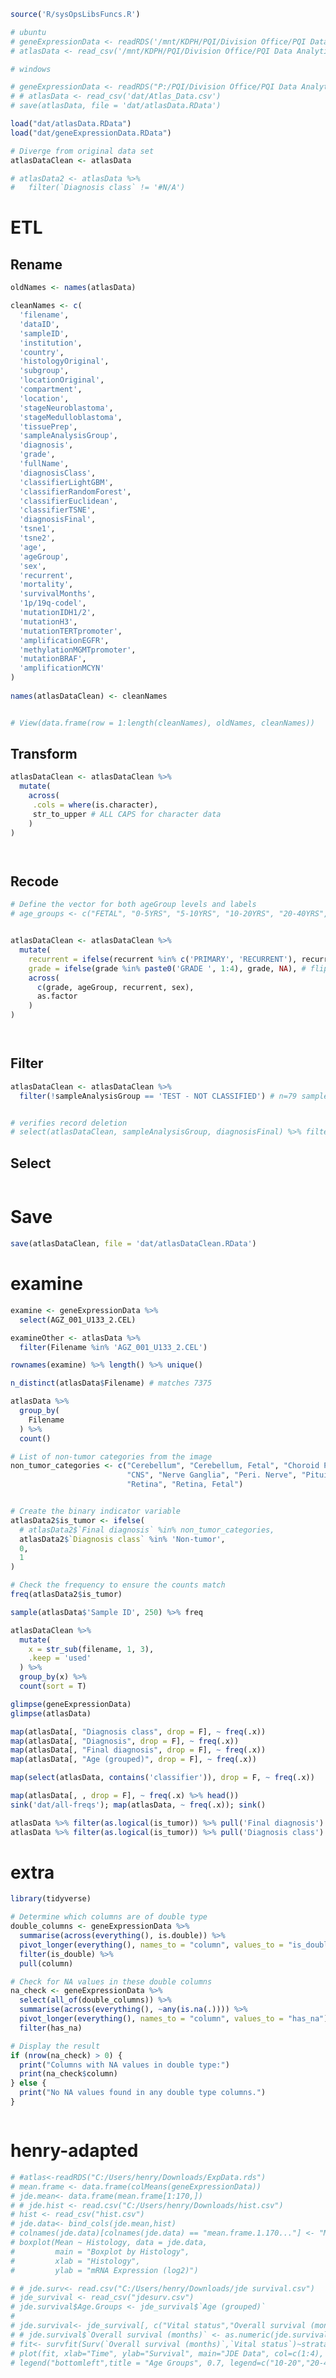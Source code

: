 
```r

source('R/sysOpsLibsFuncs.R')


```


```r

# ubuntu
# geneExpressionData <- readRDS('/mnt/KDPH/PQI/Division Office/PQI Data Analytics/BrainTumorAtlas-main/Gene Expression Data/ExpData.rds')
# atlasData <- read_csv('/mnt/KDPH/PQI/Division Office/PQI Data Analytics/BrainTumorAtlas-main/Atlas_Data.csv')

# windows

# geneExpressionData <- readRDS("P:/PQI/Division Office/PQI Data Analytics/BrainTumorAtlas-main/Gene Expression Data/ExpData.rds")
# # atlasData <- read_csv('dat/Atlas_Data.csv')
# save(atlasData, file = 'dat/atlasData.RData')

load("dat/atlasData.RData")
load("dat/geneExpressionData.RData")

# Diverge from original data set
atlasDataClean <- atlasData

# atlasData2 <- atlasData %>% 
#   filter(`Diagnosis class` != '#N/A')

```


# ETL

## Rename

```r

oldNames <- names(atlasData)

cleanNames <- c(
  'filename',
  'dataID',
  'sampleID',
  'institution',
  'country',
  'histologyOriginal',
  'subgroup',
  'locationOriginal',
  'compartment',
  'location',
  'stageNeuroblastoma',
  'stageMedulloblastoma',
  'tissuePrep',
  'sampleAnalysisGroup',
  'diagnosis',
  'grade',
  'fullName',
  'diagnosisClass',
  'classifierLightGBM',
  'classifierRandomForest',
  'classifierEuclidean',
  'classifierTSNE',
  'diagnosisFinal',
  'tsne1',
  'tsne2',
  'age',
  'ageGroup',
  'sex',
  'recurrent',
  'mortality',
  'survivalMonths',
  '1p/19q-codel',
  'mutationIDH1/2',
  'mutationH3',
  'mutationTERTpromoter',
  'amplificationEGFR',
  'methylationMGMTpromoter',
  'mutationBRAF',
  'amplificationMCYN'
)
  
names(atlasDataClean) <- cleanNames


# View(data.frame(row = 1:length(cleanNames), oldNames, cleanNames))


```

## Transform

```r



atlasDataClean <- atlasDataClean %>%
  mutate(
    across( 
     .cols = where(is.character),
     str_to_upper # ALL CAPS for character data
    )
)




```

## Recode

```r

# Define the vector for both ageGroup levels and labels
# age_groups <- c("FETAL", "0-5YRS", "5-10YRS", "10-20YRS", "20-40YRS", "40-60YRS", "60-80YRS", "80+YRS")


atlasDataClean <- atlasDataClean %>%
  mutate(
    recurrent = ifelse(recurrent %in% c('PRIMARY', 'RECURRENT'), recurrent, NA), # flip n=19 to NA because inexclusive; make factor
    grade = ifelse(grade %in% paste0('GRADE ', 1:4), grade, NA), # flip n=11 to NA because inexclusive
    across(
      c(grade, ageGroup, recurrent, sex),
      as.factor
    )
)




```


## Filter

```r

atlasDataClean <- atlasDataClean %>% 
  filter(!sampleAnalysisGroup == 'TEST - NOT CLASSIFIED') # n=79 samples unable to assign confident final diagnosis


# verifies record deletion
# select(atlasDataClean, sampleAnalysisGroup, diagnosisFinal) %>% filter(sampleAnalysisGroup == 'TEST - NOT CLASSIFIED') %>% view

```


## Select

```r




```


# Save

```r


save(atlasDataClean, file = 'dat/atlasDataClean.RData')

```



# examine


```r

examine <- geneExpressionData %>% 
  select(AGZ_001_U133_2.CEL)

examineOther <- atlasData %>% 
  filter(Filename %in% 'AGZ_001_U133_2.CEL')

rownames(examine) %>% length() %>% unique()

n_distinct(atlasData$Filename) # matches 7375

atlasData %>% 
  group_by(
    Filename
  ) %>% 
  count()

# List of non-tumor categories from the image
non_tumor_categories <- c("Cerebellum", "Cerebellum, Fetal", "Choroid Plexus", 
                          "CNS", "Nerve Ganglia", "Peri. Nerve", "Pituitary", 
                          "Retina", "Retina, Fetal")


# Create the binary indicator variable
atlasData2$is_tumor <- ifelse(
  # atlasData2$`Final diagnosis` %in% non_tumor_categories, 
  atlasData2$`Diagnosis class` %in% 'Non-tumor',
  0, 
  1
)

# Check the frequency to ensure the counts match
freq(atlasData2$is_tumor)

sample(atlasData$'Sample ID', 250) %>% freq

atlasDataClean %>% 
  mutate(
    x = str_sub(filename, 1, 3),
    .keep = 'used'
  ) %>% 
  group_by(x) %>% 
  count(sort = T)


```



```r

glimpse(geneExpressionData)
glimpse(atlasData)

```




```r


map(atlasData[, "Diagnosis class", drop = F], ~ freq(.x))
map(atlasData[, "Diagnosis", drop = F], ~ freq(.x))
map(atlasData[, "Final diagnosis", drop = F], ~ freq(.x))
map(atlasData[, "Age (grouped)", drop = F], ~ freq(.x))

map(select(atlasData, contains('classifier')), drop = F, ~ freq(.x))

map(atlasData[, , drop = F], ~ freq(.x) %>% head())
sink('dat/all-freqs'); map(atlasData, ~ freq(.x)); sink()

atlasData %>% filter(as.logical(is_tumor)) %>% pull('Final diagnosis') %>% freq
atlasData %>% filter(as.logical(is_tumor)) %>% pull('Diagnosis class') %>% freq

```




# extra



```r
library(tidyverse)

# Determine which columns are of double type
double_columns <- geneExpressionData %>%
  summarise(across(everything(), is.double)) %>%
  pivot_longer(everything(), names_to = "column", values_to = "is_double") %>%
  filter(is_double) %>%
  pull(column)

# Check for NA values in these double columns
na_check <- geneExpressionData %>%
  select(all_of(double_columns)) %>%
  summarise(across(everything(), ~any(is.na(.)))) %>%
  pivot_longer(everything(), names_to = "column", values_to = "has_na") %>%
  filter(has_na)

# Display the result
if (nrow(na_check) > 0) {
  print("Columns with NA values in double type:")
  print(na_check$column)
} else {
  print("No NA values found in any double type columns.")
}



```

# henry-adapted


```r
# #atlas<-readRDS("C:/Users/henry/Downloads/ExpData.rds")
# mean.frame <- data.frame(colMeans(geneExpressionData))
# jde.mean<- data.frame(mean.frame[1:170,])
# # jde.hist <- read.csv("C:/Users/henry/Downloads/hist.csv")
# hist <- read_csv("hist.csv")
# jde.data<- bind_cols(jde.mean,hist)
# colnames(jde.data)[colnames(jde.data) == "mean.frame.1.170..."] <- "Mean"
# boxplot(Mean ~ Histology, data = jde.data,
#         main = "Boxplot by Histology", 
#         xlab = "Histology", 
#         ylab = "mRNA Expression (log2)")
```



```r
# # jde.surv<- read.csv("C:/Users/henry/Downloads/jde survival.csv")
# jde_survival <- read_csv("jdesurv.csv")
# jde.survival$Age.Groups <- jde_survival$`Age (grouped)`
# 
# jde.survival<- jde_survival[, c("Vital status","Overall survival (months)","Original histology"), drop=F]
# # jde.survival$`Overall survival (months)` <- as.numeric(jde.survival$`Overall survival (months)`)
# fit<- survfit(Surv(`Overall survival (months)`,`Vital status`)~strata(Age.Groups), data=jde.survival)
# plot(fit, xlab="Time", ylab="Survival", main="JDE Data", col=c(1:4), lty=c(1),conf.int = F)
# legend("bottomleft",title = "Age Groups", 0.7, legend=c("10-20","20-40","40-60","60-80"), lty=1, col=1:4)


```

